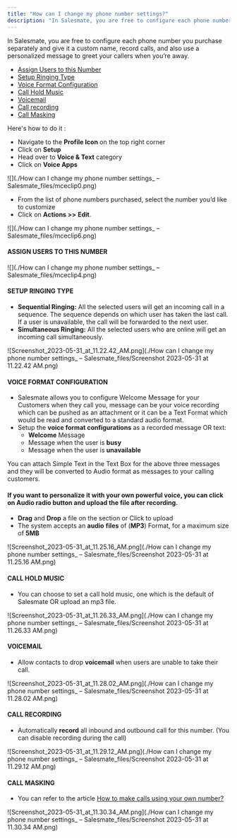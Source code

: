 ```yaml
---
title: "How can I change my phone number settings?"
description: "In Salesmate, you are free to configure each phone number you purchase separately and give it a custom name, record calls, and also use a personalized..."
---
```


In Salesmate, you are free to configure each phone number you purchase separately and give it a custom name, record calls, and also use a personalized message to greet your callers when you’re away.

*   [Assign Users to this Number](https://support.salesmate.io/hc/en-us/articles/360004733311-How-can-I-change-my-phone-number-settings#h_01GEEWCFHYHQHVN0W57R78Z2E1)
*   [Setup Ringing Type](https://support.salesmate.io/hc/en-us/articles/360004733311-How-can-I-change-my-phone-number-settings#h_01GEEWCQ9GFJ89K1N9D4Y5VX0Z)
*   [Voice Format Configuration](https://support.salesmate.io/hc/en-us/articles/360004733311-How-can-I-change-my-phone-number-settings#h_01GEEWCY165Y1KVF1FNNC50DRG)
*   [Call Hold Music](https://support.salesmate.io/hc/en-us/articles/360004733311-How-can-I-change-my-phone-number-settings#h_01GEEWD8Z1C0AHTAYF5KWX7NTD)
*   [Voicemail](https://support.salesmate.io/hc/en-us/articles/360004733311-How-can-I-change-my-phone-number-settings#h_01GEEWDEW62ZW5XRRH7K1XWJ3V)
*   [Call recording](https://support.salesmate.io/hc/en-us/articles/360004733311-How-can-I-change-my-phone-number-settings#h_01GEEWDP135589WP647XX61Q2F)
*   [Call Masking](https://support.salesmate.io/hc/en-us/articles/360004733311-How-can-I-change-my-phone-number-settings#h_01GEEWDY1HXQWP2WZRG9FKRFNJ)

Here's how to do it :

*   Navigate to the **Profile Icon** on the top right corner
*   Click on **Setup**
*   Head over to **Voice & Text** category
*   Click on **Voice Apps**

![](./How can I change my phone number settings_ – Salesmate_files/mceclip0.png)

*   From the list of phone numbers purchased, select the number you’d like to customize
*   Click on **Actions >>** **Edit**.

![](./How can I change my phone number settings_ – Salesmate_files/mceclip6.png)

#### ASSIGN USERS TO THIS NUMBER

![](./How can I change my phone number settings_ – Salesmate_files/mceclip4.png)

#### SETUP RINGING TYPE

*   **Sequential Ringing:** All the selected users will get an incoming call in a sequence. The sequence depends on which user has taken the last call. If a user is unavailable, the call will be forwarded to the next user.
*   **Simultaneous Ringing:** All the selected users who are online will get an incoming call simultaneously.

![Screenshot_2023-05-31_at_11.22.42_AM.png](./How can I change my phone number settings_ – Salesmate_files/Screenshot 2023-05-31 at 11.22.42 AM.png)

#### VOICE FORMAT CONFIGURATION

*   Salesmate allows you to configure Welcome Message for your Customers when they call you, message can be your voice recording which can be pushed as an attachment or it can be a Text Format which would be read and converted to a standard audio format.
*   Setup the **voice format configurations** as a recorded message OR text:
    *   **Welcome** Message
    *   Message when the user is **busy**
    *   Message when the user is **unavailable**

You can attach Simple Text in the Text Box for the above three messages and they will be converted to Audio format as messages to your calling customers.

#### If you want to personalize it with your own powerful voice, you can click on Audio radio button and upload the file after recording.

*   **Drag** and **Drop** a file on the section or Click to upload
*   The system accepts an **audio** **files** of (**MP3**) Format, for a maximum size of **5MB**

![Screenshot_2023-05-31_at_11.25.16_AM.png](./How can I change my phone number settings_ – Salesmate_files/Screenshot 2023-05-31 at 11.25.16 AM.png)

#### CALL HOLD MUSIC

*   You can choose to set a call hold music, one which is the default of Salesmate OR upload an mp3 file.

![Screenshot_2023-05-31_at_11.26.33_AM.png](./How can I change my phone number settings_ – Salesmate_files/Screenshot 2023-05-31 at 11.26.33 AM.png)

#### VOICEMAIL

*   Allow contacts to drop **voicemail** when users are unable to take their call.

![Screenshot_2023-05-31_at_11.28.02_AM.png](./How can I change my phone number settings_ – Salesmate_files/Screenshot 2023-05-31 at 11.28.02 AM.png)

#### CALL RECORDING

*   Automatically **record** all inbound and outbound call for this number. (You can disable recording during the call)

![Screenshot_2023-05-31_at_11.29.12_AM.png](./How can I change my phone number settings_ – Salesmate_files/Screenshot 2023-05-31 at 11.29.12 AM.png)

#### CALL MASKING

*   You can refer to the article [How to make calls using your own number?](https://support.salesmate.io/hc/en-us/articles/360036859412)

![Screenshot_2023-05-31_at_11.30.34_AM.png](./How can I change my phone number settings_ – Salesmate_files/Screenshot 2023-05-31 at 11.30.34 AM.png)